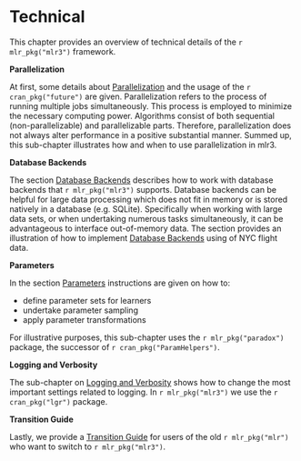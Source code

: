 # Technical {#technical}

This chapter provides an overview of technical details of the `r mlr_pkg("mlr3")` framework.

**Parallelization**

At first, some details about [Parallelization](#parallelization) and the usage of the `r cran_pkg("future")` are given.
Parallelization refers to the process of running multiple jobs simultaneously.
This process is employed to minimize the necessary computing power.
Algorithms consist of both sequential (non-parallelizable) and parallelizable parts.
Therefore, parallelization does not always alter performance in a positive substantial manner.
Summed up, this sub-chapter illustrates how and when to use parallelization in mlr3.

**Database Backends**

The section [Database Backends](#backends) describes how to work with database backends that `r mlr_pkg("mlr3")` supports.
Database backends can be helpful for large data processing which does not fit in memory or is stored natively in a database (e.g. SQLite).
Specifically when working with large data sets, or when undertaking numerous tasks simultaneously, it can be advantageous to interface out-of-memory data.
The section provides an illustration of how to implement [Database Backends](#backends) using of NYC flight data.

**Parameters**

In the section [Parameters](#paradox) instructions are given on how to:

* define parameter sets for learners
* undertake parameter sampling
* apply parameter transformations

For illustrative purposes, this sub-chapter uses the `r mlr_pkg("paradox")` package, the successor of `r cran_pkg("ParamHelpers")`.

**Logging and Verbosity**

The sub-chapter on [Logging and Verbosity](#logging) shows how to change the most important settings related to logging.
In `r mlr_pkg("mlr3")` we use the `r cran_pkg("lgr")` package.

**Transition Guide**

Lastly, we provide a [Transition Guide](#transition) for users of the old `r mlr_pkg("mlr")` who want to switch to `r mlr_pkg("mlr3")`.

